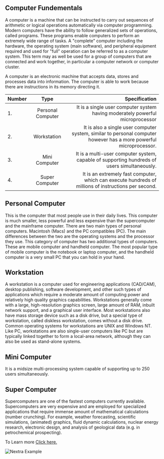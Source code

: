 
## Computer Fundementals 

A computer is a machine that can be instructed to carry out sequences of arithmetic or logical operations automatically via computer programming. Modern computers have the ability to follow generalized sets of operations, called programs. These programs enable computers to perform an extremely wide range of tasks. A "complete" computer including the hardware, the operating system (main software), and peripheral equipment required and used for "full" operation can be referred to as a computer system. This term may as well be used for a group of computers that are connected and work together, in particular a computer network or computer cluster.

A computer is an electronic machine that accepts data, stores and processes data into information. The computer is able to work because there are instructions in its memory directing it.


| Number        | Type             |Specification                                                                                                      |
| :------------ | :---------:      | ----------:                                                                                                      |
| 1.            |Personal Computer | It is a single user computer system having moderately powerful microprocessor                                    |
| 2.            |Workstation       |It is also a single user computer system, similar to personal computer however has a more powerful microprocessor.|
| 3.            |Mini Computer     |It is a multi-user computer system, capable of supporting hundreds of users simultaneously.                       |
| 4.            |Super Computer    |It is an extremely fast computer, which can execute hundreds of millions of instructions per second.             |
 

## Personal Computer 

This is the computer that most people use in their daily lives. This computer is much smaller, less powerful and less expensive than the supercomputer and the mainframe computer. There are two main types of personal computers. Macintosh (Macs) and the PC compatibles (PC). The main differences between the two are the operating systems and the processor they use. This category of computer has two additional types of computers. These are mobile computer and handheld computer. The most popular type of mobile computer is the notebook or laptop computer, and the handheld computer is a very small PC that you can hold in your hand.

## Workstation 

A workstation is a computer used for engineering applications (CAD/CAM), desktop publishing, software development, and other such types of applications which require a moderate amount of computing power and relatively high quality graphics capabilities. Workstations generally come with a large, high-resolution graphics screen, large amount of RAM, inbuilt network support, and a graphical user interface. Most workstations also have mass storage device such as a disk drive, but a special type of workstation, called diskless workstation, comes without a disk drive. Common operating systems for workstations are UNIX and Windows NT. Like PC, workstations are also single-user computers like PC but are typically linked together to form a local-area network, although they can also be used as stand-alone systems.

## Mini Computer

It is a midsize multi-processing system capable of supporting up to 250 users simultaneously.

## Super Computer

Supercomputers are one of the fastest computers currently available. Supercomputers are very expensive and are employed for specialized applications that require immense amount of mathematical calculations (number crunching).
For example, weather forecasting, scientific simulations, (animated) graphics, fluid dynamic calculations, nuclear energy research, electronic design, and analysis of geological data (e.g. in petrochemical prospecting).

To Learn more [Click here.](https://businesshustle-af43.vercel.app/get-started#documentaries)

 <Bleed>![Nextra Example](../public/soft.png)</Bleed>

